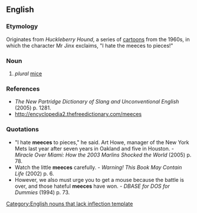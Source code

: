 ==English==

===Etymology===
Originates from ''Huckleberry Hound'', a series of [[cartoon]]s from the 1960s, in which the character Mr Jinx exclaims, "I hate the meeces to pieces!"

===Noun===
{{infl|en|noun}}[[Category:English nouns that lack inflection template]]

# ''plural'' [[mice]]

===References===
* ''The New Partridge Dictionary of Slang and Unconventional English'' (2005) p. 1281.
* http://encyclopedia2.thefreedictionary.com/meeces

===Quotations===
* "I hate '''meeces''' to pieces," he said. Art Howe, manager of the New York Mets last year after seven years in Oakland and five in Houston. - ''Miracle Over Miami: How the 2003 Marlins Shocked the World'' (2005) p. 78.
* Watch the little '''meeces''' carefully. - ''Warning! This Book May Contain Life'' (2002) p. 6.
* However, we also must urge you to get a mouse because the battle is over, and those hateful '''meeces''' have won. - ''DBASE for DOS for Dummies'' (1994) p. 73.